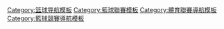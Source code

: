 [[Category:篮球导航模板|Category:篮球导航模板]]
[[Category:籃球聯賽模板|Category:籃球聯賽模板]]
[[Category:體育聯賽導航模板|Category:體育聯賽導航模板]]
[[Category:籃球競賽導航模板|Category:籃球競賽導航模板]]